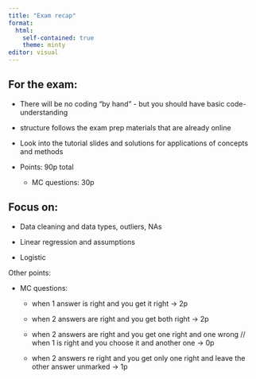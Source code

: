 ---
title: "Exam recap"
format: 
  html:
    self-contained: true
    theme: minty
editor: visual
---

## For the exam:

-   There will be no coding "by hand" - but you should have basic code-understanding

-   structure follows the exam prep materials that are already online

-   Look into the tutorial slides and solutions for applications of concepts and methods

-   Points: 90p total

    -   MC questions: 30p

## Focus on:

-   Data cleaning and data types, outliers, NAs

-   Linear regression and assumptions

-   Logistic

Other points:

-   MC questions:

    -   when 1 answer is right and you get it right -\> 2p

    -   when 2 answers are right and you get both right -\> 2p

    -   when 2 answers are right and you get one right and one wrong // when 1 is right and you choose it and another one -\> 0p

    -   when 2 answers re right and you get only one right and leave the other answer unmarked -\> 1p
